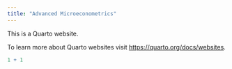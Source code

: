 ```yaml
---
title: "Advanced Microeconometrics"
---
```


This is a Quarto website.

To learn more about Quarto websites visit <https://quarto.org/docs/websites>.

```r
1 + 1
```
